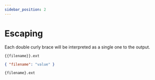 ```yaml
---
sidebar_position: 2
---
```




# Escaping

Each double curly brace will be interpreted as a single one to the output.

<Tabs>
<TabItem value="input" label="Input">

```
{{filename}}.ext
```

</TabItem>
<TabItem value="payload" label="Payload">

```json
{ "filename": "value" }
```

</TabItem>
<TabItem value="output" label="Output">

```
{filename}.ext
```

</TabItem>
</Tabs>
